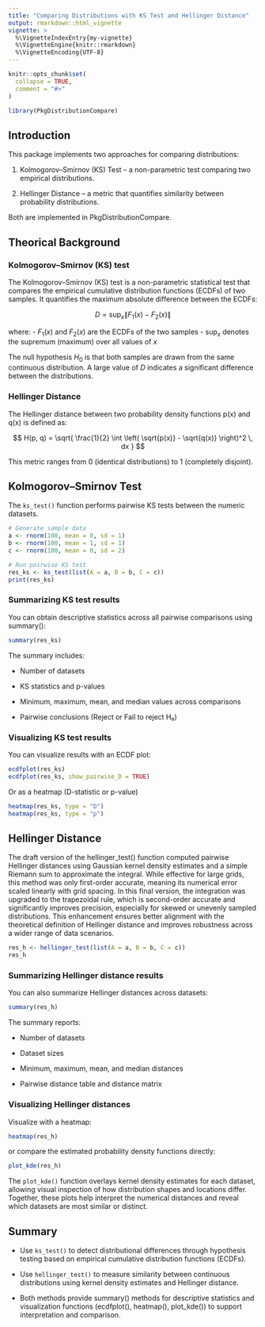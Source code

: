 ```yaml
---
title: "Comparing Distributions with KS Test and Hellinger Distance"
output: rmarkdown::html_vignette
vignette: >
  %\VignetteIndexEntry{my-vignette}
  %\VignetteEngine{knitr::rmarkdown}
  %\VignetteEncoding{UTF-8}
---
```


```r
knitr::opts_chunk$set(
  collapse = TRUE,
  comment = "#>"
)
```

```r
library(PkgDistributionCompare)
```

## Introduction

This package implements two approaches for comparing distributions:

1.  Kolmogorov–Smirnov (KS) Test – a non-parametric test comparing two empirical distributions.

2.  Hellinger Distance – a metric that quantifies similarity between probability distributions.

Both are implemented in PkgDistributionCompare.

## Theorical Background

### Kolmogorov–Smirnov (KS) test

The Kolmogorov–Smirnov (KS) test is a non-parametric statistical test that compares the empirical cumulative distribution functions (ECDFs) of two samples. It quantifies the maximum absolute difference between the ECDFs:

$$ 
D = \sup_x \left\| F_1(x) - F_2(x) \right\|
$$

where: - $F_1(x)$ and $F_2(x)$ are the ECDFs of the two samples - $\sup_x$ denotes the supremum (maximum) over all values of $x$

The null hypothesis $H_0$ is that both samples are drawn from the same continuous distribution. A large value of $D$ indicates a significant difference between the distributions.

### Hellinger Distance

The Hellinger distance between two probability density functions p(x) and q(x) is defined as:

$$
H(p, q) = \sqrt{ \frac{1}{2} \int \left( \sqrt{p(x)} - \sqrt{q(x)} \right)^2 \, dx }
$$

This metric ranges from 0 (identical distributions) to 1 (completely disjoint).

## Kolmogorov–Smirnov Test

The `ks_test()` function performs pairwise KS tests between the numeric datasets.

```r
# Generate sample data
a <- rnorm(100, mean = 0, sd = 1)
b <- rnorm(100, mean = 1, sd = 1)
c <- rnorm(100, mean = 0, sd = 2)

# Run pairwise KS test
res_ks <- ks_test(list(A = a, B = b, C = c))
print(res_ks)
```

### Summarizing KS test results

You can obtain descriptive statistics across all pairwise comparisons using summary():

```r
summary(res_ks)
```

The summary includes:

-   Number of datasets

-   KS statistics and p-values

-   Minimum, maximum, mean, and median values across comparisons

-   Pairwise conclusions (Reject or Fail to reject H₀)

### Visualizing KS test results

You can visualize results with an ECDF plot:

```r
ecdfplot(res_ks)
ecdfplot(res_ks, show_pairwise_D = TRUE)
```

Or as a heatmap (D-statistic or p-value)

```r
heatmap(res_ks, type = "D")
heatmap(res_ks, type = "p")
```

## Hellinger Distance

The draft version of the hellinger_test() function computed pairwise Hellinger distances using Gaussian kernel density estimates and a simple Riemann sum to approximate the integral. While effective for large grids, this method was only first-order accurate, meaning its numerical error scaled linearly with grid spacing. In this final version, the integration was upgraded to the trapezoidal rule, which is second-order accurate and significantly improves precision, especially for skewed or unevenly sampled distributions. This enhancement ensures better alignment with the theoretical definition of Hellinger distance and improves robustness across a wider range of data scenarios.

```r
res_h <- hellinger_test(list(A = a, B = b, C = c))
res_h
```

### Summarizing Hellinger distance results

You can also summarize Hellinger distances across datasets:

```r
summary(res_h)
```

The summary reports:

-   Number of datasets

-   Dataset sizes

-   Minimum, maximum, mean, and median distances

-   Pairwise distance table and distance matrix

### Visualizing Hellinger distances

Visualize with a heatmap:

```r
heatmap(res_h)
```

or compare the estimated probability density functions directly:

```r
plot_kde(res_h)
```

The `plot_kde()` function overlays kernel density estimates for each dataset, allowing visual inspection of how distribution shapes and locations differ. Together, these plots help interpret the numerical distances and reveal which datasets are most similar or distinct.

## Summary

-   Use `ks_test()` to detect distributional differences through hypothesis testing based on empirical cumulative distribution functions (ECDFs).

-   Use `hellinger_test()` to measure similarity between continuous distributions using kernel density estimates and Hellinger distance.

-   Both methods provide summary() methods for descriptive statistics and visualization functions (ecdfplot(), heatmap(), plot_kde()) to support interpretation and comparison.
